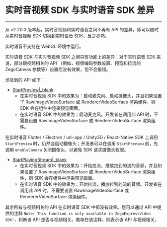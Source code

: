# 实时音视频 SDK 与实时语音 SDK 差异

- - -

从 v2.20.0 版本起，实时音视频和实时语音之间不再有 API 的差异，即可以随时从实时音视频 SDK 切换到实时语音 SDK，反之亦然。

<div class="mk-warning">

实时语音不支持在 WebGL 环境中运行。
</div>

实时语音 SDK 与实时音视频 SDK 之间只有功能上的差异：对于实时语音 SDK 来说，部分跟视频相关的 API （例如，视频编码参数设置、预览和拉流的 ZegoCanvas 参数等）设置后没有效果，但不会报错。

涉及到的 API 如下：

- [StartPreview\|_blank](@StartPreview)
    - 在实时音视频 SDK 中的效果为：启动麦克风、启动摄像头，并且如果设置了 RawImageVideoSurface 或 RendererVideoSurface 渲染组件，则 SDK 会在组件中渲染预览画面。
    - 在实时语音 SDK 中的效果为：启动麦克风。开发者在调用此 API 时，不需要设置 RawImageVideoSurface 或 RendererVideoSurface 渲染组件。

<div class="mk-warning">


在实时语音 Flutter / Electron / uni-app / Unity3D / React-Native SDK 上调用 `StartPreview` 时，仍然会启动摄像头；开发者可以在调用 `StartPreview` 前，先调用 `enableCamera` 关闭摄像头，以避免 SDK 请求摄像头权限。 
</div>


- [StartPlayingStream\|_blank](@StartPlayingStream)
    - 在实时音视频 SDK 中的效果为：开始拉流，播放拉到的流的音频，并且如果设置了 RawImageVideoSurface 或 RendererVideoSurface 渲染组件，则 SDK 会在组件中渲染预览画面。
    - 在实时语音 SDK 中的效果为：开始拉流，播放拉到的流的音频。开发者在调用此 API 时，不需要设置 RawImageVideoSurface 或 RendererVideoSurface 渲染组件。

<div class="mk-warning">


其余所有与视频相关的 API 在实时语音 SDK 中都没有效果。您可以通过 API 中提供的注释 `Note: This function is only available in ZegoExpressVideo SDK!`，判断该 API 是否与视频相关。若存在该注释，则表示该 API 与视频相关。
</div>
